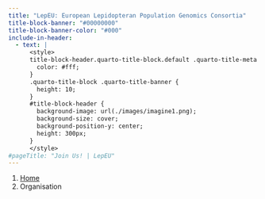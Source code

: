 ---
title: "LepEU: European Lepidopteran Population Genomics Consortia"
title-block-banner: "#00000000"
title-block-banner-color: "#000"
include-in-header:
  - text: |
      <style>
      title-block-header.quarto-title-block.default .quarto-title-meta {
        color: #fff;
      }
      .quarto-title-block .quarto-title-banner {
        height: 10;
      }
      #title-block-header {
        background-image: url(./images/imagine1.png);
        background-size: cover;
        background-position-y: center;
        height: 300px;
      }
      </style>
#pageTitle: "Join Us! | LepEU"
---

```{=html}
<nav aria-label="breadcrumb">
  <ol class="breadcrumb">
    <li class="breadcrumb-item"><a href="index.html">Home</a></li>
    <li class="breadcrumb-item active" aria-current="page">Organisation</li>
  </ol>
</nav>
```
